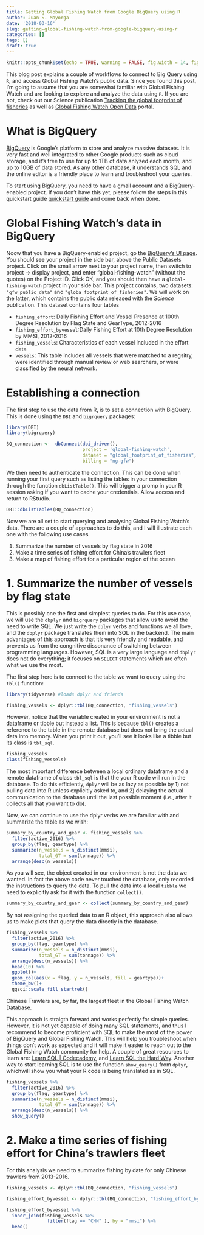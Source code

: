 ```yaml
---
title: Getting Global Fishing Watch from Google BigQuery using R
author: Juan S. Mayorga
date: '2018-03-16'
slug: getting-global-fishing-watch-from-google-bigquery-using-r
categories: []
tags: []
draft: true
---
```


```r
knitr::opts_chunk$set(echo = TRUE, warning = FALSE, fig.width = 14, fig.height = 10, fig.align = 'center', fig.retina = 2)
```

This blog post explains a couple of workflows to connect to Big Query using `R`, and access Global Fishing Watch's public data. Since you found this post, I'm going to assume that you are somewhat familiar with Global Fishing Watch and are looking to explore and analyze the data using `R`. If you are not, check out our Science publication [Tracking the global footprint of fisheries](http://science.sciencemag.org/content/359/6378/904) as well as [Global Fishing Watch Open Data](http://globalfishingwatch.io/) portal. 

# What is BigQuery

[BigQuery](https://bigquery.cloud.google.com/welcome) is Google's platform to store and analyze massive datasets. It is very fast and well integrated to other Google products such as cloud storage, and it's free to use for up to 1TB of data anlyzed each month, and up to 10GB of data stored. As any other database, it understands SQL and the online editor is a friendly place to learn and troubleshoot your queries.

To start using BigQuery, you need to have a gmail account and a BigQuery-enabled project. If you don't have this yet, please follow the steps in this quickstart guide  [quickstart guide ](https://cloud.google.com/bigquery/quickstart-web-ui) and come back when done. 

# Global Fishing Watch's data in BigQuery

Noow that you have a BigQuery-enabled project, go the [BigQuery's UI page](https://bigquery.cloud.google.com). You should see your project in the side bar, above the Public Datasets project. Click on the small arrow next to your project name, then switch to project -> display project, and enter "global-fishing-watch" (without the quotes) on the Project ID. Click OK, and you should then have a `global-fishing-watch` project in your side bar. This project contains, two datasets: `"gfw_public_data"` and `"globa_footprint_of_fisheries"`. We will work on the latter, which contains the public data released with the *Science* publication. This dataset contains four tables 

  -  `fishing_effort`: Daily Fishing Effort and Vessel Presence at 100th Degree Resolution by Flag State and GearType, 2012-2016
  -  `fishing_effort_byvessel`:Daily Fishing Effort at 10th Degree Resolution by MMSI, 2012-2016
  -  `fishing_vessels`: Characteristics of each vessel included in the effort data
  -  `vessels`: This table includes all vessels that were matched to a regsitry, were identified through manual review or web searchers, or were classified by the neural network.

# Establishing a connection

The first step to use the data from R, is to set a connection with BigQuery. This is done using the `DBI` and `bigrquery` packages:

```r
library(DBI)
library(bigrquery)

BQ_connection <-  dbConnect(dbi_driver(), 
                            project = 'global-fishing-watch',
                            dataset = "global_footprint_of_fisheries", 
                            billing = "ng-gfw")
```

We then need to authenticate the connection. This can be done when running your first query such as listing the tables in your connection through the function `dbListTable()`. This will trigger a promp in your R session asking if you want to cache your credentials. Allow access and return to RStudio.

```r
DBI::dbListTables(BQ_connection)
```

Now we are all set to start querying and analysing Global Fishing Watch's data. There are a couple of approaches to do this, and I will illustrate each one with the following use cases

  1. Summarize the number of vessels by flag state in 2016
  2. Make a time series of fishing effort for China's trawlers fleet
  3. Make a map of fishing effort for a particular region of the ocean


# 1. Summarize the number of vessels by flag state 

This is possibly one the first and simplest queries to do. For this use case, we will use the `dbplyr` and `bigrquery` packages that allow us to avoid the need to write SQL. We just write the `dplyr` verbs and functions we all love, and the `dbplyr` package translates them into SQL in the backend. The main advantages of this approach is that it's very friendly and readable, and prevents us from the congnitive dissonance of switching between programming languages. However, SQL is a very large language and `dbplyr` does not do everything; it focuses on `SELECT` statements which are often what we use the most.   

The first step here is to connect to the table we want to query using the `tbl()` function:

```r
library(tidyverse) #loads dplyr and friends

fishing_vessels <- dplyr::tbl(BQ_connection, "fishing_vessels")
```

However, notice that the variable created in your environment is not a dataframe or tibble but instead a list. This is because `tbl()` creates a reference to the table in the remote database but does not bring the actual data into memory. When you print it out, you'll see it looks like a tibble but its class is  `tbl_sql`. 

```r
fishing_vessels
class(fishing_vessels)
```

The most important difference between a local ordinary dataframe and a remote dataframe of class `tbl_sql` is that the your R code will run in the database. To do this efficiently, `dplyr` will be as lazy as possible by 1) not pulling data into R unless explicitly asked to, and 2) delaying the actual communication to the database until the last possible moment (i.e., after it collects all that you want to do).

Now, we can continue to use the dplyr verbs we are familiar with and summarize the table as we wish:

```r
summary_by_country_and_gear <- fishing_vessels %>% 
  filter(active_2016) %>% 
  group_by(flag, geartype) %>% 
  summarize(n_vessels = n_distinct(mmsi),
            total_GT = sum(tonnage)) %>% 
  arrange(desc(n_vessels))
```

As you will see, the object created in our environment is not the data we wanted. In fact the above code never touched the database, only recorded the instructions to query the data. To pull the data into a local  `tibble` we need to explicitly ask for it with the function `collect()`.

```r
summary_by_country_and_gear <- collect(summary_by_country_and_gear)
```

By not assigning the queried data to an R object, this approach also allows us to make plots that query the data directly in the database. 

```r
fishing_vessels %>% 
  filter(active_2016) %>% 
  group_by(flag, geartype) %>% 
  summarize(n_vessels = n_distinct(mmsi),
            total_GT = sum(tonnage)) %>% 
  arrange(desc(n_vessels)) %>% 
  head(10) %>% 
  ggplot()+
  geom_col(aes(x = flag, y = n_vessels, fill = geartype))+
  theme_bw()+
  ggsci::scale_fill_startrek()
```

Chinese Trawlers are, by far, the largest fleet in the Global Fishing Watch Database.

This approach is straigth forward and works perfectly for simple queries. However, it is not yet capable of doing many SQL statements, and thus I recommend to become proficient with SQL to make the most of the power of BigQuery and Global Fishing Watch. This will help you troubleshoot when things don't work as expected and it will make it easier to reach out to the Global Fishing Watch community for help. A couple of great resources to learn are: [Learn SQL | Codecademy](https://www.codecademy.com/learn/learn-sql), and [Learn SQL the Hard Way](https://learncodethehardway.org/sql/). Another way to start learning SQL is to use the function `show_query()` from `dplyr`, whichwill show you what your R code is being translated as in SQL. 

```r
fishing_vessels %>% 
  filter(active_2016) %>% 
  group_by(flag, geartype) %>% 
  summarize(n_vessels = n_distinct(mmsi),
            total_GT = sum(tonnage)) %>% 
  arrange(desc(n_vessels)) %>% 
  show_query()
```

# 2. Make a time series of fishing effort for China's trawlers fleet

For this analysis we need to summarize fishing by date for only Chinese trawlers from 2013-2016. 


```r
fishing_vessels <- dplyr::tbl(BQ_connection, "fishing_vessels")

fishing_effort_byvessel <- dplyr::tbl(BQ_connection, "fishing_effort_byvessel")

fishing_effort_byvessel %>% 
  inner_join(fishing_vessels %>% 
               filter(flag == "CHN" ), by = "mmsi") %>% 
  head()
```







